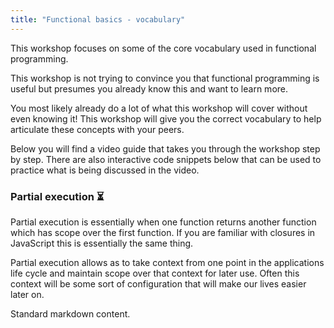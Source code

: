 ```yaml
---
title: "Functional basics - vocabulary"
---
```


This workshop focuses on some of the core vocabulary used in functional programming.

This workshop is not trying to convince you that functional programming is useful but presumes you already know this and want to learn more.

You most likely already do a lot of what this workshop will cover without even knowing it! This workshop will give you the correct vocabulary to help articulate these concepts with your peers.

Below you will find a video guide that takes you through the workshop step by step. There are also interactive code snippets below that can be used to practice what is being discussed in the video.

<ResponsivePlayer url='https://www.youtube.com/watch?v=ysz5S6PUM-U' />

### Partial execution ⏳

Partial execution is essentially when one function returns another function which has scope over the first function. If you are familiar with closures in JavaScript this is essentially the same thing.

Partial execution allows as to take context from one point in the applications life cycle and maintain scope over that context for later use. Often this context will be some sort of configuration that will make our lives easier later on.

<FunctionalBasicsVocabulary />

Standard markdown content.